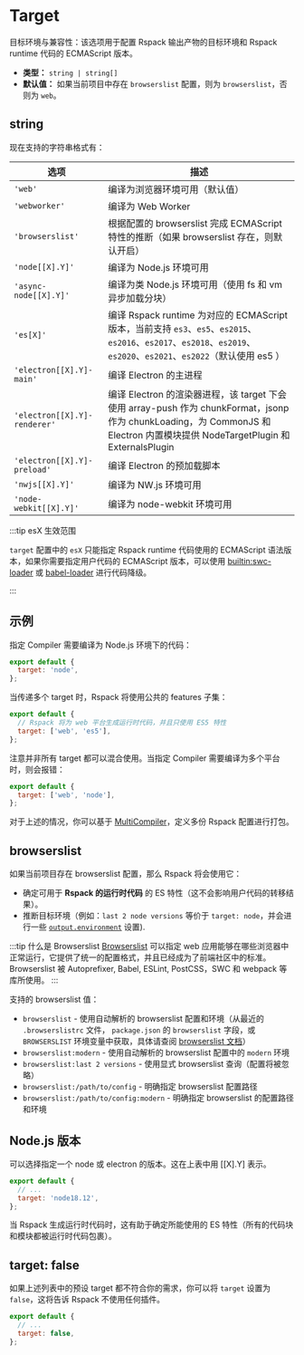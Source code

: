 
<WebpackLicense from="https://webpack.js.org/configuration/target/" />

# Target

目标环境与兼容性：该选项用于配置 Rspack 输出产物的目标环境和 Rspack runtime 代码的 ECMAScript 版本。

- **类型：** `string | string[]`
- **默认值：** 如果当前项目中存在 `browserslist` 配置，则为 `browserslist`，否则为 `web`。

## string

现在支持的字符串格式有：

| 选项                         | 描述                                                                                                                                                                          |
| ---------------------------- | ----------------------------------------------------------------------------------------------------------------------------------------------------------------------------- |
| `'web'`                      | 编译为浏览器环境可用（默认值）                                                                                                                                                |
| `'webworker'`                | 编译为 Web Worker                                                                                                                                                             |
| `'browserslist'`             | 根据配置的 browserslist 完成 ECMAScript 特性的推断（如果 browserslist 存在，则默认开启）                                                                                      |
| `'node[[X].Y]'`              | 编译为 Node.js 环境可用                                                                                                                                                       |
| `'async-node[[X].Y]'`        | 编译为类 Node.js 环境可用（使用 fs 和 vm 异步加载分块）                                                                                                                       |
| `'es[X]'`                    | 编译 Rspack runtime 为对应的 ECMAScript 版本，当前支持 `es3`、`es5`、`es2015`、`es2016`、`es2017`、`es2018`、`es2019`、`es2020`、`es2021`、`es2022`（默认使用 es5 ）          |
| `'electron[[X].Y]-main'`     | 编译 Electron 的主进程                                                                                                                                                        |
| `'electron[[X].Y]-renderer'` | 编译 Electron 的渲染器进程，该 target 下会使用 array-push 作为 chunkFormat，jsonp 作为 chunkLoading，为 CommonJS 和 Electron 内置模块提供 NodeTargetPlugin 和 ExternalsPlugin |
| `'electron[[X].Y]-preload'`  | 编译 Electron 的预加载脚本                                                                                                                                                    |
| `'nwjs[[X].Y]'`              | 编译为 NW.js 环境可用                                                                                                                                                         |
| `'node-webkit[[X].Y]'`       | 编译为 node-webkit 环境可用                                                                                                                                                   |

:::tip esX 生效范围

`target` 配置中的 `esX` 只能指定 Rspack runtime 代码使用的 ECMAScript 语法版本，如果你需要指定用户代码的 ECMAScript 版本，可以使用 [builtin:swc-loader](/guide/features/builtin-swc-loader) 或 [babel-loader](https://www.npmjs.com/package/babel-loader) 进行代码降级。

:::

## 示例

指定 Compiler 需要编译为 Node.js 环境下的代码：

```js title="rspack.config.mjs"
export default {
  target: 'node',
};
```

当传递多个 target 时，Rspack 将使用公共的 features 子集：

```js title="rspack.config.mjs"
export default {
  // Rspack 将为 web 平台生成运行时代码，并且只使用 ES5 特性
  target: ['web', 'es5'],
};
```

注意并非所有 target 都可以混合使用。当指定 Compiler 需要编译为多个平台时，则会报错：

```js title="rspack.config.mjs"
export default {
  target: ['web', 'node'],
};
```

对于上述的情况，你可以基于 [MultiCompiler](/api/javascript-api/index#multicompiler)，定义多份 Rspack 配置进行打包。

## browserslist

如果当前项目存在 browserslist 配置，那么 Rspack 将会使用它：

- 确定可用于 **Rspack 的运行时代码** 的 ES 特性（这不会影响用户代码的转移结果）。
- 推断目标环境（例如：`last 2 node versions` 等价于 `target: node`，并会进行一些 [`output.environment`](/config/output#outputenvironment) 设置).

:::tip 什么是 Browserslist
[Browserslist](https://browsersl.ist/) 可以指定 web 应用能够在哪些浏览器中正常运行，它提供了统一的配置格式，并且已经成为了前端社区中的标准。Browserslist 被 Autoprefixer, Babel, ESLint, PostCSS，SWC 和 webpack 等库所使用。
:::

支持的 browserslist 值：

- `browserslist` - 使用自动解析的 browserslist 配置和环境（从最近的 `.browserslistrc` 文件， `package.json` 的 `browserslist` 字段，或 `BROWSERSLIST` 环境变量中获取，具体请查阅 [browserslist 文档](https://github.com/browserslist/browserslist#queries)）
- `browserslist:modern` - 使用自动解析的 browserslist 配置中的 `modern` 环境
- `browserslist:last 2 versions` - 使用显式 browserslist 查询（配置将被忽略）
- `browserslist:/path/to/config` - 明确指定 browserslist 配置路径
- `browserslist:/path/to/config:modern` - 明确指定 browserslist 的配置路径和环境

## Node.js 版本

可以选择指定一个 node 或 electron 的版本。这在上表中用 [[X].Y] 表示。

```js title="rspack.config.mjs"
export default {
  // ...
  target: 'node18.12',
};
```

当 Rspack 生成运行时代码时，这有助于确定所能使用的 ES 特性（所有的代码块和模块都被运行时代码包裹）。

## target: false

如果上述列表中的预设 target 都不符合你的需求，你可以将 `target` 设置为 `false`，这将告诉 Rspack 不使用任何插件。

```js title="rspack.config.mjs"
export default {
  // ...
  target: false,
};
```
